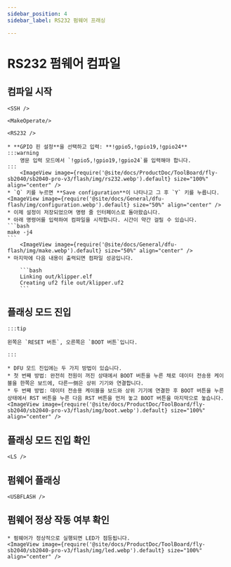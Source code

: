 ```yaml
---
sidebar_position: 4
sidebar_label: RS232 펌웨어 프래싱

---
```




# RS232 펌웨어 컴파일

## 컴파일 시작

    <SSH />

    <MakeOperate/>

    <RS232 />

    * **GPIO 핀 설정**을 선택하고 입력: **!gpio5,!gpio19,!gpio24**
    :::warning
        영문 입력 모드에서 `!gpio5,!gpio19,!gpio24`를 입력해야 합니다.
    :::
        <ImageView image={require('@site/docs/ProductDoc/ToolBoard/fly-sb2040/sb2040-pro-v3/flash/img/rs232.webp').default} size="100%" align="center" />
    * `Q` 키를 누르면 **Save configuration**이 나타나고 그 후 `Y` 키를 누릅니다.
    <ImageView image={require('@site/docs/General/dfu-flash/img/configuration.webp').default} size="50%" align="center" />
    * 이제 설정이 저장되었으며 명령 줄 인터페이스로 돌아왔습니다.
    * 아래 명령어를 입력하여 컴파일을 시작합니다. 시간이 약간 걸릴 수 있습니다.
    ```bash
    make -j4
    ```
        <ImageView image={require('@site/docs/General/dfu-flash/img/make.webp').default} size="50%" align="center" />
    * 마지막에 다음 내용이 출력되면 컴파일 성공입니다.

        ```bash
        Linking out/klipper.elf
        Creating uf2 file out/klipper.uf2
        ```

## 플래싱 모드 진입

    :::tip

    왼쪽은 `RESET 버튼`, 오른쪽은 `BOOT 버튼`입니다.

    :::

    * DFU 모드 진입에는 두 가지 방법이 있습니다.
    * 첫 번째 방법: 완전히 전원이 꺼진 상태에서 BOOT 버튼을 누른 채로 데이터 전송용 케이블을 한쪽은 보드에, 다른一侧은 상위 기기와 연결합니다.
    * 두 번째 방법: 데이터 전송용 케이블을 보드와 상위 기기에 연결한 후 BOOT 버튼을 누른 상태에서 RST 버튼을 누른 다음 RST 버튼을 먼저 놓고 BOOT 버튼을 마지막으로 놓습니다.
    <ImageView image={require('@site/docs/ProductDoc/ToolBoard/fly-sb2040/sb2040-pro-v3/flash/img/boot.webp').default} size="100%" align="center" />

## 플래싱 모드 진입 확인

    <LS />


## 펌웨어 플래싱
    
    <USBFLASH />
    


## 펌웨어 정상 작동 여부 확인

    * 펌웨어가 정상적으로 실행되면 LED가 점등됩니다.
    <ImageView image={require('@site/docs/ProductDoc/ToolBoard/fly-sb2040/sb2040-pro-v3/flash/img/led.webp').default} size="100%" align="center" />

